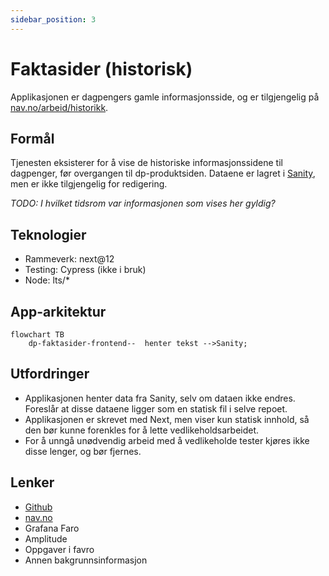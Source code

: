 ```yaml
---
sidebar_position: 3
---
```


# Faktasider (historisk)

Applikasjonen er dagpengers gamle informasjonsside, og er tilgjengelig på [nav.no/arbeid/historikk](https://nav.no/arbeid/historikk).

## Formål

Tjenesten eksisterer for å vise de historiske informasjonssidene til dagpenger, før overgangen til dp-produktsiden. Dataene er lagret i [Sanity](/docs/innbyggerflate/losninger/navno/sanity), men er ikke tilgjengelig for redigering.

_TODO: I hvilket tidsrom var informasjonen som vises her gyldig?_

## Teknologier

- Rammeverk: next@12
- Testing: Cypress (ikke i bruk)
- Node: lts/\*

## App-arkitektur

```mermaid
flowchart TB
    dp-faktasider-frontend--  henter tekst -->Sanity;
```

## Utfordringer

- Applikasjonen henter data fra Sanity, selv om dataen ikke endres. Foreslår at disse dataene ligger som en statisk fil i selve repoet.
- Applikasjonen er skrevet med Next, men viser kun statisk innhold, så den bør kunne forenkles for å lette vedlikeholdsarbeidet.
- For å unngå unødvendig arbeid med å vedlikeholde tester kjøres ikke disse lenger, og bør fjernes.

## Lenker

- [Github](https://github.com/navikt/dp-faktasider-frontend)
- [nav.no](https://www.nav.no/arbeid/historikk)
- Grafana Faro
- Amplitude
- Oppgaver i favro
- Annen bakgrunnsinformasjon
